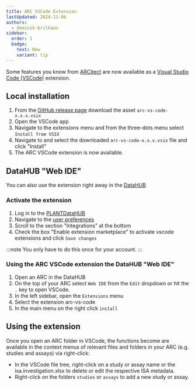 ```yaml
---
title: ARC VSCode Extension
lastUpdated: 2024-11-06
authors:
  - dominik-brilhaus
sidebar:
  order: 1
  badge:
    text: New
    variant: tip
---
```



Some features you know from [ARCitect](/nfdi4plants.knowledgebase/arcitect) are now available as a [Visual Studio Code (VSCode)](https://code.visualstudio.com/Download) extension. 

## Local installation

<Steps>

1. From the [GitHub release page](https://github.com/nfdi4plants/arc-vs-code/releases/latest) download the asset `arc-vs-code-x.x.x.vsix`
2. Open the VSCode app
3. Navigate to the extensions menu and from the three-dots menu select `Install from VSIX`
4. Navigate to and select the downloaded `arc-vs-code-x.x.x.vsix` file and click "Install"
5. The ARC VSCode extension is now available. 

</Steps>

## DataHUB "Web IDE"

You can also use the extension right away in the [DataHUB](/nfdi4plants.knowledgebase/datahub)

### Activate the extension

<Steps>

1. Log in to the [PLANTDataHUB](https://git.nfdi4plants.org)
2. Navigate to the [user preferences](/nfdi4plants.knowledgebase/datahub/navigation-settings/datahub-user-settings)
3. Scroll to the section "Integrations" at the bottom
4. Check the box "Enable extension marketplace" to activate vscode extensions and click `Save changes`

</Steps>

:::note
You only have to do this once for your account.
::: 

### Using the ARC VSCode extension the DataHUB "Web IDE"

<Steps>

1. Open an ARC in the DataHUB
2. On the top of your ARC select `Web IDE` from the `Edit` dropdown or hit the `.` key to open VSCode. 
3. In the left sidebar, open the `Extensions` menu
4. Select the extension arc-vs-code
5. In the main menu on the right click `install`

</Steps>

## Using the extension

Once you open an ARC folder in VSCode, the functions become are available in the context menus of relevant files and folders in your ARC (e.g. studies and assays) via right-click: 

- In the VSCode file tree, right-click on a study or assay name or the isa.investigation.xlsx to delete or edit the respective ISA metadata. 
- Right-click on the folders `studies` or `assays` to add a new study or assay.
